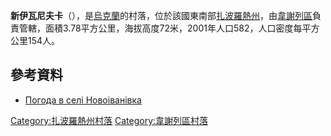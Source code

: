 {{coord|47|3|27|N|35|4|20|E|scale:100000|display=title}}

'''新伊瓦尼夫卡'''（{{lang-uk|Новоіванівка}}），是[[烏克蘭|烏克蘭]]的村落，位於該國東南部[[扎波羅熱州|扎波羅熱州]]，由[[韋謝列區|韋謝列區]]負責管轄，面積3.78平方公里，海拔高度72米，2001年人口582，人口密度每平方公里154人。

==參考資料==
* [http://weather.in.ua/ua/zaporozhskaja/17626 Погода в селі Новоіванівка] {{Wayback|url=http://weather.in.ua/ua/zaporozhskaja/17626 |date=20160305075938 }}

[[Category:扎波羅熱州村落|Category:扎波羅熱州村落]]
[[Category:韋謝列區村落|Category:韋謝列區村落]]


{{Zaporizhia-geo-stub}}